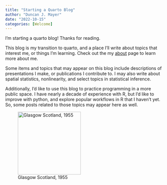 ```yaml
---
title: "Starting a Quarto Blog"
author: "Duncan J. Mayer"
date: "2022-10-15"
categories: [Welcome]
---
```


I'm starting a quarto blog! Thanks for reading.

This blog is my transition to quarto, and a place I'll write about topics that interest me, or things I'm learning. Check out the my [about](https://duncanjmayer.netlify.app/about.html) page to learn more about me.

Some items and topics that may appear on this blog include descriptions of presentations I make, or publications I contribute to. I may also write about spatial statistics, nonlinearity, and select topics in statistical inference.

Additionally, I'd like to use this blog to practice programming in a more public space. I have nearly a decade of experience with R, but I'd like to improve with python, and explore popular workflows in R that I haven't yet. So, some posts related to those topics may appear here as well.

![Glasgow Scotland, 1955](lamp_lighter.webp){fig-align="center" width="200"}
